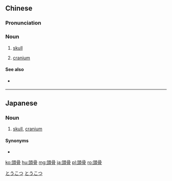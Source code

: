 {{also|头骨}}
==Chinese==
{{zh-forms|s=头骨}}

===Pronunciation===
{{zh-pron
|m=tóugǔ
|c=tau4 gwat1
|cat=n
}}

===Noun===
{{zh-noun}}

# [[skull]]
# {{lb|zh|anatomy}} [[cranium]]

====See also====
* {{qualifier|not to be confused with}} {{zh-l|骨頭}}

----

==Japanese==
{{ja-kanjitab|とう|こつ|yomi=on}}

===Noun===
{{ja-noun|とうこつ}}

# {{lb|ja|anatomy}} [[skull]], [[cranium]]

====Synonyms====
* {{ja-r|頭蓋骨|とうがいこつ}}

[[Category:ja:Anatomy|とうこつ]]
[[Category:ja:Skeleton|とうこつ]]

[[ko:頭骨]]
[[hu:頭骨]]
[[mg:頭骨]]
[[ja:頭骨]]
[[pl:頭骨]]
[[ro:頭骨]]